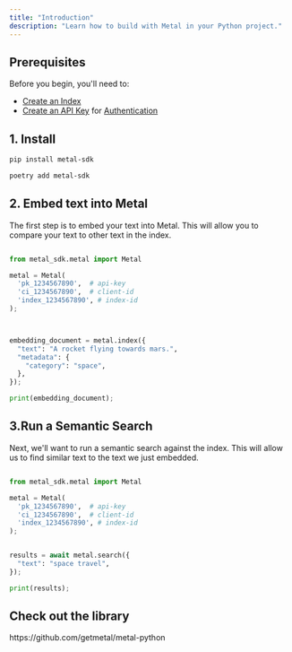 ```yaml
---
title: "Introduction"
description: "Learn how to build with Metal in your Python project."
---
```


## Prerequisites
Before you begin, you'll need to:
- [Create an Index](/misc-create-index)
- [Create an API Key](/misc-get-keys) for [Authentication](/api-reference/introduction#authentication)

## 1. Install

<CodeGroup>

```bash pip
pip install metal-sdk
```

```bash poetry
poetry add metal-sdk
```

</CodeGroup>

## 2. Embed text into Metal
The first step is to embed your text into Metal. This will allow you to compare your text to other text in the index.

```python

from metal_sdk.metal import Metal

metal = Metal(
  'pk_1234567890',  # api-key
  'ci_1234567890',  # client-id
  'index_1234567890', # index-id
);



embedding_document = metal.index({
  "text": "A rocket flying towards mars.",
  "metadata": {
    "category": "space",
  },
});

print(embedding_document);

```

## 3.Run a Semantic Search
Next, we'll want to run a semantic search against the index. This will allow us to find similar text to the text we just embedded.

```python

from metal_sdk.metal import Metal

metal = Metal(
  'pk_1234567890',  # api-key
  'ci_1234567890',  # client-id
  'index_1234567890', # index-id
);


results = await metal.search({
  "text": "space travel",
});

print(results);

```

## Check out the library

<Card title="Metal Python SDK" icon="github" href="https://github.com/getmetal/metal-python">
  https://github.com/getmetal/metal-python
</Card>
